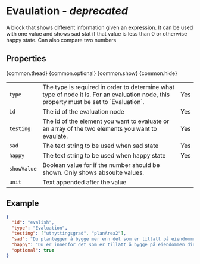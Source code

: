 
<Meta title="Building blocks/Evaluation" />

# Evaulation - _deprecated_

A block that shows different information given an expression. It can be used with one value
and shows sad stat if that value is less than 0 or otherwise happy state. Can also compare
two numbers

## Properties

<Table>
  {common.thead}
  <tbody>
    <tr>
      <td>
        <code>type</code>
      </td>
      <td>
        The type is required in order to determine what type of node it is. For
        an evaluation node, this property must be set to `Evaluation`.
      </td>
      <td>Yes</td>
    </tr>
    <tr>
      <td>
        <code>id</code>
      </td>
      <td>The id of the evaluation node</td>
      <td>Yes</td>
    </tr>
    <tr>
      <td>
        <code>testing</code>
      </td>
      <td>
        The id of the element you want to evaluate or an array of the two
        elements you want to evaulate.
      </td>
      <td>Yes</td>
    </tr>
    <tr>
      <td>
        <code>sad</code>
      </td>
      <td>The text string to be used when sad state</td>
      <td>Yes</td>
    </tr>
    <tr>
      <td>
        <code>happy</code>
      </td>
      <td>The text string to be used when happy state</td>
      <td>Yes</td>
    </tr>
    <tr>
      <td>
        <code>showValue</code>
      </td>
      <td>
        Boolean value for if the number should be shown. Only shows absoulte
        values.
      </td>
    </tr>
    <tr>
      <td>
        <code>unit</code>
      </td>
      <td>Text appended after the value</td>
      <td></td>
    </tr>
    {common.optional}
    {common.show}
    {common.hide}
  </tbody>
</Table>

## Example

```json
{
  "id": "evalish",
  "type": "Evaluation",
  "testing": ["utnyttingsgrad", "planArea2"],
  "sad": "Du planlegger å bygge mer enn det som er tillatt på eiendommen din.",
  "happy": "Du er innenfor det som er tillatt å bygge på eiendommen din.",
  "optional": true
}
```
